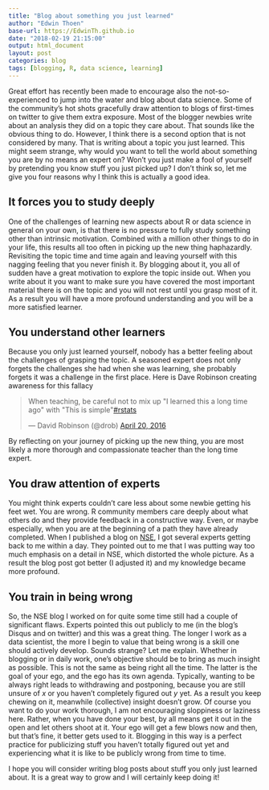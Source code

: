 ```yaml
---
title: "Blog about something you just learned"
author: "Edwin Thoen"
base-url: https://EdwinTh.github.io
date: "2018-02-19 21:15:00"
output: html_document
layout: post
categories: blog
tags: [blogging, R, data science, learning]
---
```


Great effort has recently been made to encourage also the not-so-experienced to jump into the water and blog about data science. Some of the community's hot shots gracefully draw attention to blogs of first-times on twitter to give them extra exposure. Most of the blogger newbies write about an analysis they did on a topic they care about. That sounds like the obvious thing to do. However, I think there is a second option that is not considered by many. That is writing about a topic you just learned. This might seem strange, why would you want to tell the world about something you are by no means an expert on? Won't you just make a fool of yourself by pretending you know stuff you just picked up? I don't think so, let me give you four reasons why I think this is actually a good idea.

## It forces you to study deeply

One of the challenges of learning new aspects about R or data science in general on your own, is that there is no pressure to fully study something other than intrinsic motivation. Combined with a million other things to do in your life, this results all too often in picking up the new thing haphazardly. Revisiting the topic time and time again and leaving yourself with this nagging feeling that you never finish it. By blogging about it, you all of sudden have a great motivation to explore the topic inside out. When you write about it you want to make sure you have covered the most important material there is on the topic and you will not rest until you grasp most of it. As a result you will have a more profound understanding and you will be a more satisfied learner.

## You understand other learners

Because you only just learned yourself, nobody has a better feeling about the challenges of grasping the topic. A seasoned expert does not only forgets the challenges she had when she was learning, she probably forgets it was a challenge in the first place. Here is Dave Robinson creating awareness for this fallacy

<blockquote class="twitter-tweet" data-lang="en"><p lang="en" dir="ltr">When teaching, be careful not to mix up &quot;I learned this a long time ago&quot; with &quot;This is simple&quot;<a href="https://twitter.com/hashtag/rstats?src=hash&amp;ref_src=twsrc%5Etfw">#rstats</a></p>&mdash; David Robinson (@drob) <a href="https://twitter.com/drob/status/722806375005302785?ref_src=twsrc%5Etfw">April 20, 2016</a></blockquote>
<script async src="https://platform.twitter.com/widgets.js" charset="utf-8"></script>

By reflecting on your journey of picking up the new thing, you are most likely a more thorough and compassionate teacher than the long time expert.

## You draw attention of experts

You might think experts couldn't care less about some newbie getting his feet wet. You are wrong. R community members care deeply about what others do and they provide feedback in a constructive way. Even, or maybe especially, when you are at the beginning of a path they have already completed. When I published a blog on [NSE](https://edwinth.github.io/blog/nse/), I got several experts getting back to me within a day. They pointed out to me that I was putting way too much emphasis on a detail in NSE, which distorted the whole picture. As a result the blog post got better (I adjusted it) and my knowledge became more profound.

## You train in being wrong

So, the NSE blog I worked on for quite some time still had a couple of significant flaws. Experts pointed this out publicly to me (in the blog's Disqus and on twitter) and this was a great thing. The longer I work as a data scientist, the more I begin to value that being wrong is a skill one should actively develop. Sounds strange? Let me explain. Whether in blogging or in daily work, one's objective should be to bring as much insight as possible. This is not the same as being right all the time. The latter is the goal of your ego, and the ego has its own agenda. Typically, wanting to be always right leads to withdrawing and postponing, because you are still unsure of $x$ or you haven't completely figured out $y$ yet. As a result you keep chewing on it, meanwhile (collective) insight doesn't grow. Of course you want to do your work thorough, I am not encouraging sloppiness or laziness here. Rather, when you have done your best, by all means get it out in the open and let others shoot at it. Your ego will get a few blows now and then, but that's fine, it better gets used to it. Blogging in this way is a perfect practice for publicizing stuff you haven't totally figured out yet and experiencing what it is like to be publicly wrong from time to time.

I hope you will consider writing blog posts about stuff you only just learned about. It is a great way to grow and I will certainly keep doing it!
